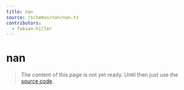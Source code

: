 ```yaml
---
title: nan
source: /schemas/nan/nan.ts
contributors:
  - fabian-hiller
---
```


# nan

> The content of this page is not yet ready. Until then just use the [source code](https://github.com/fabian-hiller/valibot/blob/main/library/src/schemas/nan/nan.ts).
